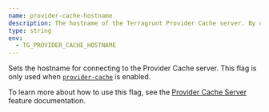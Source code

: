 ```yaml
---
name: provider-cache-hostname
description: The hostname of the Terragrunt Provider Cache server. By default, 'localhost'.
type: string
env:
  - TG_PROVIDER_CACHE_HOSTNAME
---
```


Sets the hostname for connecting to the Provider Cache server. This flag is only used when [`provider-cache`](/docs/reference/cli/commands/run#provider-cache) is enabled.

To learn more about how to use this flag, see the [Provider Cache Server](/docs/features/provider-cache-server) feature documentation.
